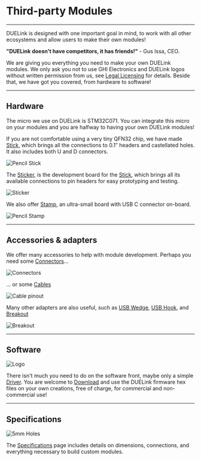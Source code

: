 # Third-party Modules

---

DUELink is designed with one important goal in mind, to work with all other ecosystems and allow users to make their own modules! 

**"DUELink doesn't have competitors, it has friends!"** - Gus Issa, CEO. 

We are giving you everything you need to make your own DUELink modules. We only ask you not to use GHI Electronics and DUELink logos without written permission from us, see [Legal Licensing](../legal) for details. Beside that, we have got you covered, from hardware to software!

---

## Hardware

The micro we use on DUELink is STM32C071. You can integrate this micro on your modules and you are halfway to having your own DUELink modules!

If you are not comfortable using a very tiny QFN32 chip, we have made [Stick](../products/mcstick-a), which brings all the connections to 0.1” headers and castellated holes. It also includes both U and D connectors.

![Pencil Stick](pathname:///img/pencil-stick.png)

The [Sticker](../products/adsticker-c), is the development board for the [Stick](../products/mcstick-a), which brings all its available connections to pin headers for easy prototyping and testing.

![Sticker](pathname:///img/catalog/adsticker-c-1.png)

We also offer [Stamp](../products/mcstamp-b), an ultra-small board with USB C connector on-board.

![Pencil Stamp](pathname:///img/pencil-stamp.png)

---

## Accessories & adapters

We offer many accessories to help with module development. Perhaps you need some [Connectors](../products/axcnctr)...

![Connectors](pathname:///img/jst-specs.png)

... or some [Cables](../products/axcbl)

![Cable pinout](pathname:///img/pinout.png)

Many other adapters are also useful, such as [USB Wedge](../products/adusbwedge-b), [USB Hook](../products/adusbhook-a.mdx), and [Breakout](../products/adbreakout-a)

![Breakout](pathname:///img/catalog/breakout-front-45.png)

---

## Software

![Logo](pathname:///img/duelinklogo.png)

There isn't much you need to do on the software front, maybe only a simple [Driver](../engine/drivers). You are welcome to [Download](../downloads) and use the DUELink firmware hex files on your own creations, free of charge, for commercial and non-commercial use!

---

## Specifications

![5mm Holes](pathname:///img/duelink-hole-specs.png)

The [Specifications](../specs) page includes details on dimensions, connections, and everything necessary to build custom modules.

